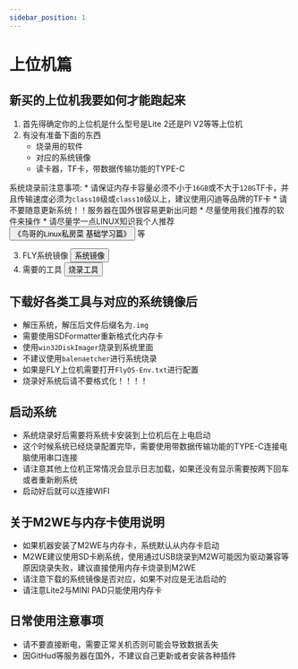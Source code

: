 ```yaml
---
sidebar_position: 1
---
```






# 上位机篇

## 新买的上位机我要如何才能跑起来

  1. 首先得确定你的上位机是什么型号是Lite 2还是PI V2等等上位机
  2. 有没有准备下面的东西
        * 烧录用的软件
        * 对应的系统镜像
        * 读卡器，TF卡，带数据传输功能的TYPE-C

  系统烧录前注意事项:
        * 请保证内存卡容量必须不小于`16GB`或不大于`128G`TF卡，并且传输速度必须为`class10`级或`class10`级以上，建议使用闪迪等品牌的TF卡
        * 请不要随意更新系统！！服务器在国外很容易更新出问题
        * 尽量使用我们推荐的软件来操作
        * 请尽量学一点LINUX知识我个人推荐 <Button variant="contained" disableElevation href="https://item.jd.com/12443890.html">《鸟哥的Linux私房菜 基础学习篇》</Button> 等

  3. FLY系统镜像 <Button variant="contained" disableElevation href="/docs/category/系统镜像">系统镜像</Button>
  4. 需要的工具 <Button variant="contained" disableElevation href="/docs/ResDownload/auxiliary_software/">烧录工具</Button>

## 下载好各类工具与对应的系统镜像后

  * 解压系统，解压后文件后缀名为`.img`
  * 需要使用SDFormatter重新格式化内存卡
  * 使用`win32DiskImager`烧录到系统里面
  * 不建议使用`balenaetcher`进行系统烧录
  * 如果是FLY上位机需要打开`FlyOS-Env.txt`进行配置
  * 烧录好系统后请不要格式化！！！！

## 启动系统

  * 系统烧录好后需要将系统卡安装到上位机后在上电启动
  * 这个时候系统已经烧录配置完毕，需要使用带数据传输功能的TYPE-C连接电脑使用串口连接
  * 请注意其他上位机正常情况会显示日志加载，如果还没有显示需要按两下回车或者重新刷系统
  * 启动好后就可以连接WIFI


## 关于M2WE与内存卡使用说明

  * 如果机器安装了M2WE与内存卡，系统默认从内存卡启动
  * M2WE建议使用SD卡刷系统，使用通过USB烧录到M2W可能因为驱动兼容等原因烧录失败，建议直接使用内存卡烧录到M2WE
  * 请注意下载的系统镜像是否对应，如果不对应是无法启动的
  * 请注意Lite2与MINI PAD只能使用内存卡


## 日常使用注意事项

  * 请不要直接断电，需要正常关机否则可能会导致数据丢失
  * 因GitHud等服务器在国外，不建议自己更新或者安装各种插件
